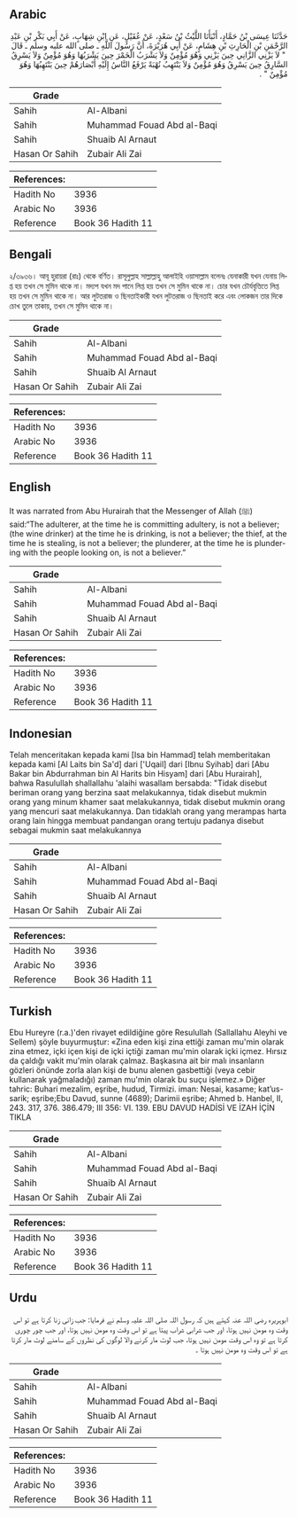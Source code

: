 ## Arabic


<div dir="rtl" lang="ar" style={{fontSize:'larger',backgroundColor:'#f8f9fa',padding:20}}>
حَدَّثَنَا عِيسَى بْنُ حَمَّادٍ، أَنْبَأَنَا اللَّيْثُ بْنُ سَعْدٍ، عَنْ عُقَيْلٍ، عَنِ ابْنِ شِهَابٍ، عَنْ أَبِي بَكْرِ بْنِ عَبْدِ الرَّحْمَنِ بْنِ الْحَارِثِ بْنِ هِشَامٍ، عَنْ أَبِي هُرَيْرَةَ، أَنَّ رَسُولَ اللَّهِ ـ صلى الله عليه وسلم ـ قَالَ ‏ "‏ لاَ يَزْنِي الزَّانِي حِينَ يَزْنِي وَهُوَ مُؤْمِنٌ وَلاَ يَشْرَبُ الْخَمْرَ حِينَ يَشْرَبُهَا وَهُوَ مُؤْمِنٌ وَلاَ يَسْرِقُ السَّارِقُ حِينَ يَسْرِقُ وَهُوَ مُؤْمِنٌ وَلاَ يَنْتَهِبُ نُهْبَةً يَرْفَعُ النَّاسُ إِلَيْهِ أَبْصَارَهُمْ حِينَ يَنْتَهِبُهَا وَهُوَ مُؤْمِنٌ ‏"‏ ‏.‏
</div>
<div style={{backgroundColor:'#f8f9fa',padding:20, marginBottom: 10}}><table> <thead> <tr> <th>Grade</th> <th></th> </tr> </thead> <tbody> <tr><td>Sahih</td><td>Al-Albani</td></tr><tr><td>Sahih</td><td>Muhammad Fouad Abd al-Baqi</td></tr><tr><td>Sahih</td><td>Shuaib Al Arnaut</td></tr><tr><td>Hasan Or Sahih</td><td>Zubair Ali Zai</td></tr></tbody></table><table> <thead> <tr> <th>References:</th> <th></th> </tr> </thead> <tbody><tr><td>Hadith No</td><td>3936</td></tr><tr><td>Arabic No</td><td>3936</td></tr><tr><td>Reference</td><td>Book 36 Hadith 11</td></tr></tbody></table></div>

## Bengali


<div dir="ltr" lang="bn" style={{fontSize:'larger',backgroundColor:'#f8f9fa',padding:20}}>
২/৩৯৩৬। আবূ হুরায়রা (রাঃ) থেকে বর্ণিত। রাসূলুল্লাহ সাল্লাল্লাহু আলাইহি ওয়াসাল্লাম বলেনঃ যেনাকারী যখন যেনায় লিপ্ত হয় তখন সে মুমিন থাকে না। মদ্যপ যখন মদ পানে লিপ্ত হয় তখন সে মুমিন থাকে না। চোর যখন চৌর্যবৃত্তিতে লিপ্ত হয় তখন সে মুমিন থাকে না। আর লুটতরাজ ও ছিনতাইকারী যখন লুটতরাজ ও ছিনতাই করে এবং লোকজন তার দিকে চোখ তুলে তাকায়, তখন সে মুমিন থাকে না।
</div>
<div style={{backgroundColor:'#f8f9fa',padding:20, marginBottom: 10}}><table> <thead> <tr> <th>Grade</th> <th></th> </tr> </thead> <tbody> <tr><td>Sahih</td><td>Al-Albani</td></tr><tr><td>Sahih</td><td>Muhammad Fouad Abd al-Baqi</td></tr><tr><td>Sahih</td><td>Shuaib Al Arnaut</td></tr><tr><td>Hasan Or Sahih</td><td>Zubair Ali Zai</td></tr></tbody></table><table> <thead> <tr> <th>References:</th> <th></th> </tr> </thead> <tbody><tr><td>Hadith No</td><td>3936</td></tr><tr><td>Arabic No</td><td>3936</td></tr><tr><td>Reference</td><td>Book 36 Hadith 11</td></tr></tbody></table></div>

## English


<div dir="ltr" lang="en" style={{fontSize:'larger',backgroundColor:'#f8f9fa',padding:20}}>
It was narrated from Abu Hurairah that the Messenger of Allah (ﷺ) said:“The adulterer, at the time he is committing adultery, is not a believer; (the wine drinker) at the time he is drinking, is not a believer; the thief, at the time he is stealing, is not a believer; the plunderer, at the time he is plundering with the people looking on, is not a believer.”
</div>
<div style={{backgroundColor:'#f8f9fa',padding:20, marginBottom: 10}}><table> <thead> <tr> <th>Grade</th> <th></th> </tr> </thead> <tbody> <tr><td>Sahih</td><td>Al-Albani</td></tr><tr><td>Sahih</td><td>Muhammad Fouad Abd al-Baqi</td></tr><tr><td>Sahih</td><td>Shuaib Al Arnaut</td></tr><tr><td>Hasan Or Sahih</td><td>Zubair Ali Zai</td></tr></tbody></table><table> <thead> <tr> <th>References:</th> <th></th> </tr> </thead> <tbody><tr><td>Hadith No</td><td>3936</td></tr><tr><td>Arabic No</td><td>3936</td></tr><tr><td>Reference</td><td>Book 36 Hadith 11</td></tr></tbody></table></div>

## Indonesian


<div dir="ltr" lang="id" style={{fontSize:'larger',backgroundColor:'#f8f9fa',padding:20}}>
Telah menceritakan kepada kami [Isa bin Hammad] telah memberitakan kepada kami [Al Laits bin Sa'd] dari ['Uqail] dari [Ibnu Syihab] dari [Abu Bakar bin Abdurrahman bin Al Harits bin Hisyam] dari [Abu Hurairah], bahwa Rasulullah shallallahu 'alaihi wasallam bersabda: "Tidak disebut beriman orang yang berzina saat melakukannya, tidak disebut mukmin orang yang minum khamer saat melakukannya, tidak disebut mukmin orang yang mencuri saat melakukannya. Dan tidaklah orang yang merampas harta orang lain hingga membuat pandangan orang tertuju padanya disebut sebagai mukmin saat melakukannya
</div>
<div style={{backgroundColor:'#f8f9fa',padding:20, marginBottom: 10}}><table> <thead> <tr> <th>Grade</th> <th></th> </tr> </thead> <tbody> <tr><td>Sahih</td><td>Al-Albani</td></tr><tr><td>Sahih</td><td>Muhammad Fouad Abd al-Baqi</td></tr><tr><td>Sahih</td><td>Shuaib Al Arnaut</td></tr><tr><td>Hasan Or Sahih</td><td>Zubair Ali Zai</td></tr></tbody></table><table> <thead> <tr> <th>References:</th> <th></th> </tr> </thead> <tbody><tr><td>Hadith No</td><td>3936</td></tr><tr><td>Arabic No</td><td>3936</td></tr><tr><td>Reference</td><td>Book 36 Hadith 11</td></tr></tbody></table></div>

## Turkish


<div dir="ltr" lang="tr" style={{fontSize:'larger',backgroundColor:'#f8f9fa',padding:20}}>
Ebu Hureyre (r.a.)'den rivayet edildiğine göre Resulullah (Sallallahu Aleyhi ve Sellem) şöyle buyurmuştur: «Zina eden kişi zina ettiği zaman mu'min olarak zina etmez, içki içen kişi de içki içtiği zaman mu'min olarak içki içmez. Hırsız da çaldığı vakit mu'min olarak çalmaz. Başkasına ait bir malı insanların gözleri önünde zorla alan kişi de bunu alenen gasbettiği (veya cebir kullanarak yağmaladığı) zaman mu'min olarak bu suçu işlemez.» Diğer tahric: Buhari mezalim, eşribe, hudud, Tirmizi. iman: Nesai, kasame; kat’us-sarik; eşribe;Ebu Davud, sunne (4689); Darimii eşribe; Ahmed b. Hanbel, II, 243. 317, 376. 386.479; III 356: VI. 139. EBU DAVUD HADİSİ VE İZAH İÇİN TIKLA
</div>
<div style={{backgroundColor:'#f8f9fa',padding:20, marginBottom: 10}}><table> <thead> <tr> <th>Grade</th> <th></th> </tr> </thead> <tbody> <tr><td>Sahih</td><td>Al-Albani</td></tr><tr><td>Sahih</td><td>Muhammad Fouad Abd al-Baqi</td></tr><tr><td>Sahih</td><td>Shuaib Al Arnaut</td></tr><tr><td>Hasan Or Sahih</td><td>Zubair Ali Zai</td></tr></tbody></table><table> <thead> <tr> <th>References:</th> <th></th> </tr> </thead> <tbody><tr><td>Hadith No</td><td>3936</td></tr><tr><td>Arabic No</td><td>3936</td></tr><tr><td>Reference</td><td>Book 36 Hadith 11</td></tr></tbody></table></div>

## Urdu


<div dir="rtl" lang="ur" style={{fontSize:'larger',backgroundColor:'#f8f9fa',padding:20}}>
ابوہریرہ رضی اللہ عنہ کہتے ہیں کہ رسول اللہ صلی اللہ علیہ وسلم نے فرمایا: جب زانی زنا کرتا ہے تو اس وقت وہ مومن نہیں ہوتا، اور جب شرابی شراب پیتا ہے تو اس وقت وہ مومن نہیں ہوتا، اور جب چور چوری کرتا ہے تو وہ اس وقت مومن نہیں ہوتا، جب لوٹ مار کرنے والا لوگوں کی نظروں کے سامنے لوٹ مار کرتا ہے تو اس وقت وہ مومن نہیں ہوتا ۔
</div>
<div style={{backgroundColor:'#f8f9fa',padding:20, marginBottom: 10}}><table> <thead> <tr> <th>Grade</th> <th></th> </tr> </thead> <tbody> <tr><td>Sahih</td><td>Al-Albani</td></tr><tr><td>Sahih</td><td>Muhammad Fouad Abd al-Baqi</td></tr><tr><td>Sahih</td><td>Shuaib Al Arnaut</td></tr><tr><td>Hasan Or Sahih</td><td>Zubair Ali Zai</td></tr></tbody></table><table> <thead> <tr> <th>References:</th> <th></th> </tr> </thead> <tbody><tr><td>Hadith No</td><td>3936</td></tr><tr><td>Arabic No</td><td>3936</td></tr><tr><td>Reference</td><td>Book 36 Hadith 11</td></tr></tbody></table></div>